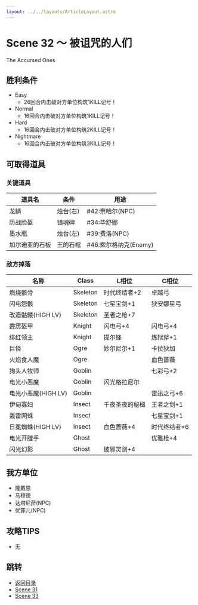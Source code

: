 ```yaml
---
layout: ../../layouts/ArticleLayout.astro
---
```

# Scene 32 ～ 被诅咒的人们  

The Accursed Ones

## 胜利条件 

- Easy
  - 26回合内击破对方单位构筑1KILL记号！
- Normal
  - 16回合内击破对方单位构筑1KILL记号！
- Hard
  - 16回合内击破对方单位构筑2KILL记号！
- Nightmare
  - 16回合内击破对方单位构筑3KILL记号！

## 可取得道具 

### 关键道具

|道具名|条件|用途|
|---|---|---|
|龙鳞|烛台(右)|#42:奈哈尔(NPC)|
|历战脸盔|镇魂碑|#34:毕舒娜|
|墨水瓶|烛台(左)|#39:费洛(NPC)|
|加尔迪亚的石板|王的石棺|#46:索尔格纳克(Enemy)|

### 敌方掉落

|名称|Class|L相位|C相位|
|---|---|---|---|
|燃烧骸骨|Skeleton|时代终结者+2|卓越弓|
|闪电怨骸|Skeleton|七星宝剑+1|狄安娜星弓|
|改造骷髅(HIGH LV)|Skeleton|圣者之枪+7||
|霹雳盔甲|Knight|闪电弓+4|闪电弓+4|
|绯红领主|Knight|提尔锋|炼狱斧+1|
|巨怪|Ogre|妙尔尼尔+1|卡拉狄加|
|火焰食人魔|Ogre||血色蔷薇|
|狗头人牧师|Goblin||七彩弓+2|
|电光小恶魔|Goblin|闪光格拉尼尔||
|电光小恶魔(HIGH LV)|Goblin||雷迅之弓+6|
|伊甸寡妇|Insect|千夜圣夜的秘槌|王者之剑+1|
|轰雷网蛛|Insect||七星宝剑+1|
|日冕蜘蛛(HIGH LV)|Insect|血色蔷薇+4|时代终结者+6|
|电光开膛手|Ghost||优雅枪+4|
|闪光幻影|Ghost|破邪灵剑+4||

## 我方单位 

- 隆戴恩
- 马穆德
- 达塔尼菈(NPC)
- 优菲儿(NPC)

## 攻略TIPS 

- 无

## 跳转

- [返回目录](../maria)
- [Scene 31](./1-31)
- [Scene 33](./1-33)